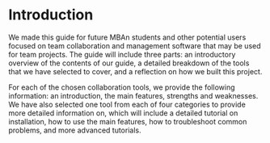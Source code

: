 # Introduction {-}

We made this guide for future MBAn students and other potential users focused on team collaboration and management software that may be used for team projects. The guide will include three parts: an introductory overview of the contents of our guide, a detailed breakdown of the tools that we have selected to cover, and a reflection on how we built this project.

For each of the chosen collaboration tools, we provide the following information: an introduction, the main features, strengths and weaknesses. We have also selected one tool from each of four categories to provide more detailed information on, which will include a detailed tutorial on installation, how to use the main features, how to troubleshoot common problems, and more advanced tutorials.
